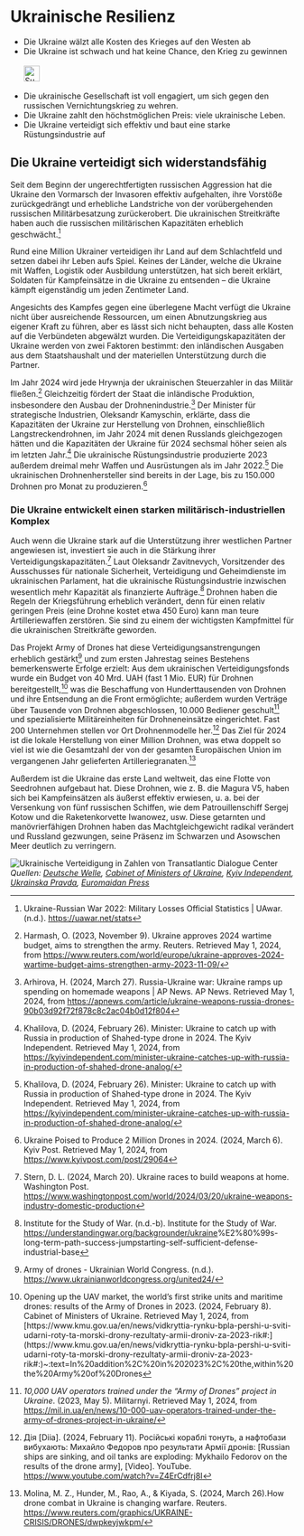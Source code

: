 # Ukrainische Resilienz {#sec-ruwar-resilience}

::: {.callout-caution title=„Mythos“}
- Die Ukraine wälzt alle Kosten des Krieges auf den Westen ab
- Die Ukraine ist schwach und hat keine Chance, den Krieg zu gewinnen
[<br></br>![Suche nach Stichwort in EUvsDisinfo](../all_common_img/EUvsDisinfo_400x240.jpg){height=2em}](https://euvsdisinfo.eu/disinformation-cases/?text=Ukraine%20war%20(costs%7Cresilience%7Cresilient)&sort=relevance)
:::

::: {.callout-tip title=„Wahrheit“}
- Die ukrainische Gesellschaft ist voll engagiert, um sich gegen den russischen Vernichtungskrieg zu wehren. 
- Die Ukraine zahlt den höchstmöglichen Preis: viele ukrainische Leben.
- Die Ukraine verteidigt sich effektiv und baut eine starke Rüstungsindustrie auf
:::

## Die Ukraine verteidigt sich widerstandsfähig

Seit dem Beginn der ungerechtfertigten russischen Aggression hat die Ukraine den Vormarsch der Invasoren effektiv aufgehalten, ihre Vorstöße zurückgedrängt und erhebliche Landstriche von der vorübergehenden russischen Militärbesatzung zurückerobert. Die ukrainischen Streitkräfte haben auch die russischen militärischen Kapazitäten erheblich geschwächt.[^ruwar-resilience.de-1]

Rund eine Million Ukrainer verteidigen ihr Land auf dem Schlachtfeld und setzen dabei ihr Leben aufs Spiel. Keines der Länder, welche die Ukraine mit Waffen, Logistik oder Ausbildung unterstützen, hat sich bereit erklärt, Soldaten für Kampfeinsätze in die Ukraine zu entsenden – die Ukraine kämpft eigenständig um jeden Zentimeter Land.

Angesichts des Kampfes gegen eine überlegene Macht verfügt die Ukraine nicht über ausreichende Ressourcen, um einen Abnutzungskrieg aus eigener Kraft zu führen, aber es lässt sich nicht behaupten, dass alle Kosten auf die Verbündeten abgewälzt wurden. Die Verteidigungskapazitäten der Ukraine werden von zwei Faktoren bestimmt: den inländischen Ausgaben aus dem Staatshaushalt und der materiellen Unterstützung durch die Partner.

Im Jahr 2024 wird jede Hrywnja der ukrainischen Steuerzahler in das Militär fließen.[^ruwar-resilience.de-2] Gleichzeitig fördert der Staat die inländische Produktion, insbesondere den Ausbau der Drohnenindustrie.[^ruwar-resilience.de-3] Der Minister für strategische Industrien, Oleksandr Kamyschin, erklärte, dass die Kapazitäten der Ukraine zur Herstellung von Drohnen, einschließlich Langstreckendrohnen, im Jahr 2024 mit denen Russlands gleichgezogen hätten und die Kapazitäten der Ukraine für 2024 sechsmal höher seien als im letzten Jahr.[^ruwar-resilience.de-4] Die ukrainische Rüstungsindustrie produzierte 2023 außerdem dreimal mehr Waffen und Ausrüstungen als im Jahr 2022.[^ruwar-resilience.de-5] Die ukrainischen Drohnenhersteller sind bereits in der Lage, bis zu 150.000 Drohnen pro Monat zu produzieren.[^ruwar-resilience.de-6]


### Die Ukraine entwickelt einen starken militärisch-industriellen Komplex

Auch wenn die Ukraine stark auf die Unterstützung ihrer westlichen Partner angewiesen ist, investiert sie auch in die Stärkung ihrer Verteidigungskapazitäten.[^ruwar-resilience.de-7] Laut Oleksandr Zavitnevych, Vorsitzender des Ausschusses für nationale Sicherheit, Verteidigung und Geheimdienste im ukrainischen Parlament, hat die ukrainische Rüstungsindustrie inzwischen wesentlich mehr Kapazität als finanzierte Aufträge.[^ruwar-resilience.de-8] Drohnen haben die Regeln der Kriegsführung erheblich verändert, denn für einen relativ geringen Preis (eine Drohne kostet etwa 450 Euro) kann man teure Artilleriewaffen zerstören. Sie sind zu einem der wichtigsten Kampfmittel für die ukrainischen Streitkräfte geworden.

Das Projekt Army of Drones hat diese Verteidigungsanstrengungen erheblich gestärkt[^ruwar-resilience.de-9] und zum ersten Jahrestag seines Bestehens bemerkenswerte Erfolge erzielt: Aus dem ukrainischen Verteidigungsfonds wurde ein Budget von 40 Mrd. UAH (fast 1 Mio. EUR) für Drohnen bereitgestellt,[^ruwar-resilience.de-10] was die Beschaffung von Hunderttausenden von Drohnen und ihre Entsendung an die Front ermöglichte; außerdem wurden Verträge über Tausende von Drohnen abgeschlossen, 10.000 Bediener geschult[^ruwar-resilience.de-11] und spezialisierte Militäreinheiten für Drohneneinsätze eingerichtet. Fast 200 Unternehmen stellen vor Ort Drohnenmodelle her.[^ruwar-resilience.de-12] Das Ziel für 2024 ist die lokale Herstellung von einer Million Drohnen, was etwa doppelt so viel ist wie die Gesamtzahl der von der gesamten Europäischen Union im vergangenen Jahr gelieferten Artilleriegranaten.[^ruwar-resilience.de-13]

Außerdem ist die Ukraine das erste Land weltweit, das eine Flotte von Seedrohnen aufgebaut hat. Diese Drohnen, wie z. B. die Magura V5, haben sich bei Kampfeinsätzen als äußerst effektiv erwiesen, u. a. bei der Versenkung von fünf russischen Schiffen, wie dem Patrouillenschiff Sergej Kotow und die Raketenkorvette Iwanowez, usw. Diese getarnten und manövrierfähigen Drohnen haben das Machtgleichgewicht radikal verändert und Russland gezwungen, seine Präsenz im Schwarzen und Asowschen Meer deutlich zu verringern.


![Ukrainische Verteidigung in Zahlen von Transatlantic Dialogue Center](tdcenter_defense.jpg)
*Quellen: [Deutsche Welle](https://www.dw.com/uk/ukraina-na-8-misci-za-vijskovimi-vitratami-v-sviti-sipri/a-68885017), [Cabinet of Ministers of Ukraine](https://www.kmu.gov.ua/en/news/vidkryttia-rynku-bpla-pershi-u-sviti-udarni-roty-ta-morski-drony-rezultaty-armii-droniv-za-2023-rik#:~:text=In%20addition%2C%20in%202023%2C%20the,within%20the%20Army%20of%20Drones), [Kyiv Independent](https://kyivindependent.com/minister-ukraine-catches-up-with-russia-in-production-of-shahed-drone-analog/), [Ukrainska Pravda](https://www.pravda.com.ua/eng/news/2024/03/6/7445266/), [Euromaidan Press](https://euromaidanpress.com/2023/12/27/what-russian-black-sea-fleet-ships-were-destroyed-by-ukraine/)*



[^ruwar-resilience.de-1]:  Ukraine-Russian War 2022: Military Losses Official Statistics | UAwar. (n.d.). [https://uawar.net/stats](https://uawar.net/stats)

[^ruwar-resilience.de-2]:  Harmash, O. (2023, November 9). Ukraine approves 2024 wartime budget, aims to strengthen the army. Reuters. Retrieved May 1, 2024, from [https://www.reuters.com/world/europe/ukraine-approves-2024-wartime-budget-aims-strengthen-army-2023-11-09/](https://www.reuters.com/world/europe/ukraine-approves-2024-wartime-budget-aims-strengthen-army-2023-11-09/) 

[^ruwar-resilience.de-3]:  Arhirova, H. (2024, March 27). Russia-Ukraine war: Ukraine ramps up spending on homemade weapons | AP News. AP News. Retrieved May 1, 2024, from [https://apnews.com/article/ukraine-weapons-russia-drones-90b03d92f72f878c8c2ac04b0d12f804](https://apnews.com/article/ukraine-weapons-russia-drones-90b03d92f72f878c8c2ac04b0d12f804) 

[^ruwar-resilience.de-4]:  Khalilova, D. (2024, February 26). Minister: Ukraine to catch up with Russia in production of Shahed-type drone in 2024\. The Kyiv Independent. Retrieved May 1, 2024, from [https://kyivindependent.com/minister-ukraine-catches-up-with-russia-in-production-of-shahed-drone-analog/](https://kyivindependent.com/minister-ukraine-catches-up-with-russia-in-production-of-shahed-drone-analog/) 

[^ruwar-resilience.de-5]: Khalilova, D. (2024, February 26). Minister: Ukraine to catch up with Russia in production of Shahed-type drone in 2024\. The Kyiv Independent. Retrieved May 1, 2024, from [https://kyivindependent.com/minister-ukraine-catches-up-with-russia-in-production-of-shahed-drone-analog/](https://kyivindependent.com/minister-ukraine-catches-up-with-russia-in-production-of-shahed-drone-analog/)

[^ruwar-resilience.de-6]: Ukraine Poised to Produce 2 Million Drones in 2024\. (2024, March 6). Kyiv Post. Retrieved May 1, 2024, from [https://www.kyivpost.com/post/29064](https://www.kyivpost.com/post/29064)

[^ruwar-resilience.de-7]:  Stern, D. L. (2024, March 20). Ukraine races to build weapons at home. Washington Post. [https://www.washingtonpost.com/world/2024/03/20/ukraine-weapons-industry-domestic-production](https://www.washingtonpost.com/world/2024/03/20/ukraine-weapons-industry-domestic-production)

[^ruwar-resilience.de-8]:  Institute for the Study of War. (n.d.-b). Institute for the Study of War. [https://understandingwar.org/backgrounder/ukraine](https://understandingwar.org/backgrounder/ukraine)%E2%80%99s-long-term-path-success-jumpstarting-self-sufficient-defense-industrial-base

[^ruwar-resilience.de-9]:  Army of drones \- Ukrainian World Congress. (n.d.). [https://www.ukrainianworldcongress.org/united24/](https://www.ukrainianworldcongress.org/united24/)

[^ruwar-resilience.de-10]:  Opening up the UAV market, the world’s first strike units and maritime drones: results of the Army of Drones in 2023\. (2024, February 8). Cabinet of Ministers of Ukraine. Retrieved May 1, 2024, from [https://www.kmu.gov.ua/en/news/vidkryttia-rynku-bpla-pershi-u-sviti-udarni-roty-ta-morski-drony-rezultaty-armii-droniv-za-2023-rik\#:\](https://www.kmu.gov.ua/en/news/vidkryttia-rynku-bpla-pershi-u-sviti-udarni-roty-ta-morski-drony-rezultaty-armii-droniv-za-2023-rik\#:\)~:text=In%20addition%2C%20in%202023%2C%20the,within%20the%20Army%20of%20Drones

[^ruwar-resilience.de-11]:  *10,000 UAV operators trained under the “Army of Drones” project in Ukraine*. (2023, May 5). Militarnyi. Retrieved May 1, 2024, from [https://mil.in.ua/en/news/10-000-uav-operators-trained-under-the-army-of-drones-project-in-ukraine/](https://mil.in.ua/en/news/10-000-uav-operators-trained-under-the-army-of-drones-project-in-ukraine/) 

[^ruwar-resilience.de-12]:  Дія \[Diia\]. (2024, February 11). Російські кораблі тонуть, а нафтобази вибухають: Михайло Федоров про результати Армії дронів: \[Russian ships are sinking, and oil tanks are exploding: Mykhailo Fedorov on the results of the drone army\], \[Video\]. YouTube. [https://www.youtube.com/watch?v=Z4ErCdfrj8I](https://www.youtube.com/watch?v=Z4ErCdfrj8I)

[^ruwar-resilience.de-13]:  Molina, M. Z., Hunder, M., Rao, A., & Kiyada, S. (2024, March 26).How drone combat in Ukraine is changing warfare. Reuters. [https://www.reuters.com/graphics/UKRAINE-CRISIS/DRONES/dwpkeyjwkpm/](https://www.reuters.com/graphics/UKRAINE-CRISIS/DRONES/dwpkeyjwkpm/) 
